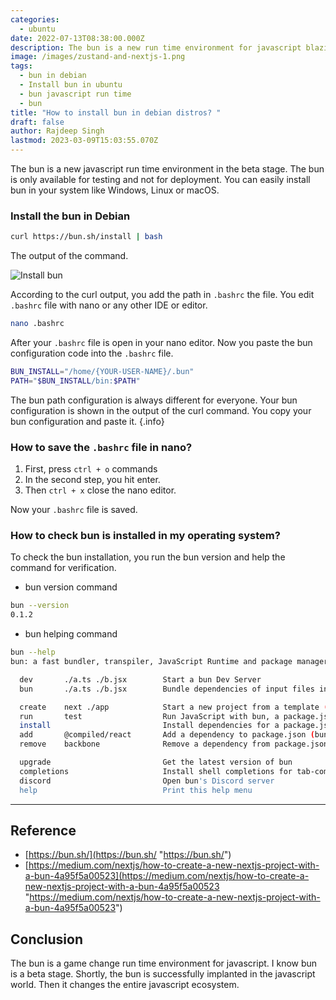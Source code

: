 ```yaml
---
categories:
  - ubuntu
date: 2022-07-13T08:38:00.000Z
description: The bun is a new run time environment for javascript blazing fast
image: /images/zustand-and-nextjs-1.png
tags:
  - bun in debian
  - Install bun in ubuntu
  - bun javascript run time
  - bun
title: "How to install bun in debian distros? "
draft: false
author: Rajdeep Singh
lastmod: 2023-03-09T15:03:55.070Z
---
```


The bun is a new javascript run time environment in the beta stage. The bun is
only available for testing and not for deployment. You can easily install bun in
your system like Windows, Linux or macOS.

### Install the bun in Debian

```bash
curl https://bun.sh/install | bash
```

The output of the command.

![Install bun](/images/install-bun.png "Install bun")

According to the curl output, you add the path in `.bashrc` the file. You edit
`.bashrc` file with nano or any other IDE or editor.

```bash
nano .bashrc
```

After your `.bashrc` file is open in your nano editor. Now you paste the bun
configuration code into the `.bashrc` file.

```bash
BUN_INSTALL="/home/{YOUR-USER-NAME}/.bun"
PATH="$BUN_INSTALL/bin:$PATH"
```

The bun path configuration is always different for everyone. Your bun configuration is shown in the output of the curl command. You copy your bun configuration and paste it. {.info}

### How to save the `.bashrc` file in nano?

1. First, press `ctrl + o` commands
2. In the second step, you hit enter.
3. Then `ctrl + x` close the nano editor.

Now your `.bashrc` file is saved.

### How to check bun is installed in my operating system?

To check the bun installation, you run the bun version and help the command for
verification.

- bun version command

```bash
bun --version
0.1.2
```

- bun helping command

```bash
bun --help
bun: a fast bundler, transpiler, JavaScript Runtime and package manager for web software.

  dev       ./a.ts ./b.jsx        Start a bun Dev Server
  bun       ./a.ts ./b.jsx        Bundle dependencies of input files into a .bun

  create    next ./app            Start a new project from a template (bun c)
  run       test                  Run JavaScript with bun, a package.json script, or a bin
  install                         Install dependencies for a package.json (bun i)
  add       @compiled/react       Add a dependency to package.json (bun a)
  remove    backbone              Remove a dependency from package.json (bun rm)

  upgrade                         Get the latest version of bun
  completions                     Install shell completions for tab-completion
  discord                         Open bun's Discord server
  help                            Print this help menu
```

---

## Reference

- [https://bun.sh/](https://bun.sh/ "https://bun.sh/")
- [https://medium.com/nextjs/how-to-create-a-new-nextjs-project-with-a-bun-4a95f5a00523](https://medium.com/nextjs/how-to-create-a-new-nextjs-project-with-a-bun-4a95f5a00523 "https://medium.com/nextjs/how-to-create-a-new-nextjs-project-with-a-bun-4a95f5a00523")

## Conclusion

The bun is a game change run time environment for javascript. I know bun is a beta stage.
Shortly, the bun is successfully implanted in the javascript world. Then it changes the entire javascript ecosystem.
